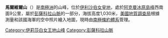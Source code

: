 {{expand|time=2013-12-31T11:04:31+00:00}}
{{unreferenced|time=2013-12-31T11:04:31+00:00}}
{{coord|82|44|S|48|10|W|source:GNIS|display=title}}

'''馬爾維爾山'''（{{lang-en|Mount Malville}}）是[[南極洲|南極洲]]的山峰，位於[[伊利沙伯女皇地|伊利沙伯女皇地]]，處於[[阿克曼冰原島峰|阿克曼冰原島峰]]西南面9公里，屬於[[彭薩科拉山脈|彭薩科拉山脈]]的一部分，海拔高度1,030米，[[美國地質調查局|美國地質調查局]]根據測量和該國海軍的空中照片繪入地圖，現時由[[南極條約體系|南極條約體系]]管理。

{{DEFAULTSORT:Mount Malville}}
[[Category:伊莉莎白女王地山峰|Category:伊莉莎白女王地山峰]]
[[Category:彭薩科拉山脈|Category:彭薩科拉山脈]]


{{QueenElizabethLand-geo-stub}}